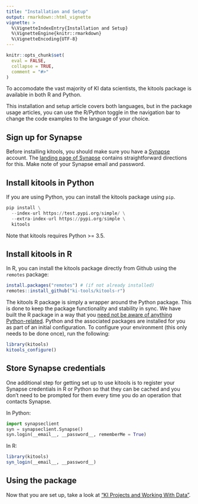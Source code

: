 ```yaml
---
title: "Installation and Setup"
output: rmarkdown::html_vignette
vignette: >
  %\VignetteIndexEntry{Installation and Setup}
  %\VignetteEngine{knitr::rmarkdown}
  %\VignetteEncoding{UTF-8}
---
```


```r
knitr::opts_chunk$set(
  eval = FALSE,
  collapse = TRUE,
  comment = "#>"
)
```

To accomodate the vast majority of KI data scientists, the kitools package is available in both R and Python.

This installation and setup article covers both languages, but in the package usage articles, you can use the R/Python toggle in the navigation bar to change the code examples to the language of your choice.

## Sign up for Synapse

Before installing kitools, you should make sure you have a [Synapse](https://www.synapse.org) account. The [landing page of Synapse](https://www.synapse.org) contains straightforward directions for this. Make note of your Synapse email and password.

## Install kitools in Python

If you are using Python, you can install the kitools package using `pip`.

```python
pip install \
  --index-url https://test.pypi.org/simple/ \
  --extra-index-url https://pypi.org/simple \
  kitools
```

Note that kitools requires Python >= 3.5.

## Install kitools in R

In R, you can install the kitools package directly from Github using the `remotes` package:

```r
install.packages("remotes") # (if not already installed)
remotes::install_github("ki-tools/kitools-r")
```

The kitools R package is simply a wrapper around the Python package. This is done to keep the package functionality and stability in sync. We have built the R package in a way that you [need not be aware of anything Python-related](https://github.com/hafen/rminiconda). Python and the associated packages are installed for you as part of an initial configuration. To configure your environment (this only needs to be done once), run the following:

```r
library(kitools)
kitools_configure()
```

## Store Synapse credentials

One additional step for getting set up to use kitools is to register your Synapse credentials in R or Python so that they can be cached and you don't need to be prompted for them every time you do an operation that contacts Synapse.

In Python:

```python
import synapseclient
syn = synapseclient.Synapse()
syn.login(__email__, __password__, rememberMe = True)
```

In R:

```r
library(kitools)
syn_login(__email__, __password__)
```

## Using the package

Now that you are set up, take a look at ["KI Projects and Working With Data"](working-with-data.html).
